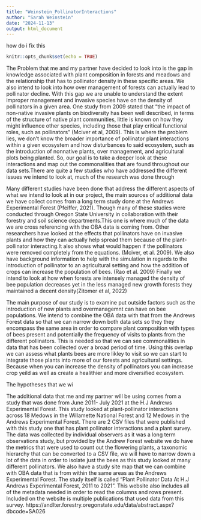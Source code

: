 ```yaml
---
title: "Weinstein_PollinatorInteractions"
author: "Sarah Weinstein"
date: "2024-11-13"
output: html_document
---
```

 how do i fix this 
```r
knitr::opts_chunk$set(echo = TRUE)
```


The Problem that me and my partner have decided to look into is the gap in  
knowledge associated with plant composition in forests and 
meadows and the relationship that has to pollinator density in these 
specific areas. We also intend to look into how over management of 
forests can actually lead to pollinator decline. With this gap we are 
unable to understand the extent improper management and invasive species
have on the density of pollinators in a given area. One study from 2009 
stated that “the impact of non-native invasive plants on biodiversity has been well described, in terms of the structure of native plant communities, little is known on how they might influence other species, including those that play critical functional roles, such as pollinators” (Mciver et al, 2009). This is where the problem lies, we don’t know the broader importance of pollinator plant interactions within a given
ecosystem and how disturbances to said ecosystem, such as the introduction of nonnative plants, over management, and agricultural plots being planted. So, our goal is to take a deeper look at these interactions and map out the commonalities that are found throughout our data sets.There are quite a few  studies who have addressed the different issues we intend to look at, much of the research was done through

Many different studies have been done that address the different aspects of what we intend to look at in our project, the main sources of additional data we have collect comes from a long term study done at the Andrews Experimental Forest (Pfeiffer, 2021). Though many of these studies were conducted through Oregon State University in collaboration with their forestry and soil science departments.This one is where much of the data we are cross referencing with the OBA data is coming from. Other researchers have looked at the effects that pollinators have on invasive plants and how they can actually help spread them because of the plant- pollinator interacting.It also shows what would happen if the pollinators were removed completely from the equations. (Mciver, et al. 2009). We also have background information to help with the simulation in regards to the introduction of pollinator to an agricultural setting and how the addition of crops can increase the population of bees. (Rao et al. 2009) Finally we intend to look at how when forests are intensely managed the density of bee population decreases yet in the less managed new growth forests they maintained a decent density(Zitomer et al, 2022)

The main purpose of our study is to examine put outside factors such as the introduction of new plants and overmanagemnt can have on bee populations. We intend to combine the OBA data with that from the Andrews Forest data so that we can narrow down both data sets so they they encompass the same area in order to compare plant composition with types of bees present and potentially the frequency of visits to plants from the different pollinators. This is needed so that we can see commonalities in data that has been collected over a broad period of time. Using this overlap we can assess what plants bees are more likley to visit so we can start to integrate those plants into more of our forests and agricultural settings. Because when you can increase the density of pollinators you can increase crop yeild as well as create a healithier and more diversified ecosystem. 


The hypotheses that we wi











The additional data that me and my partner will be using comes from a study that was done from June 2011- July 2021 at the H.J Andrews Experimental Forest. This study looked at plant-pollinator interactions across 18 Medows in the Willamette National Forest and 12 Medows in the Andrews Experimental Forest. There are 2 CSV files that were published with this study one that has plant pollinator interactions and a plant survey. The data was collected by individual observers as it was a long term observations study, but provided by the Andrew Forest website we do have the metrics that were used to count out the flowering plants, a taxonomic hierarchy that can be converted to a CSV file, we will have to narrow down a lot of the data in order to isolate just the bees as this study looked at many different pollinators. We also have a study site map that we can combine with OBA data that is from within the same areas as the Andrews Experimental Forest.  The study itself is called “Plant Pollinator Data At H.J Andrews Experimental Forest, 2011 to 2021”. This website also includes all of the metadata needed in order to read the columns and rows present. Included on the website is multiple publications that used data from this survey. 
https://andlter.forestry.oregonstate.edu/data/abstract.aspx?dbcode=SA026 
